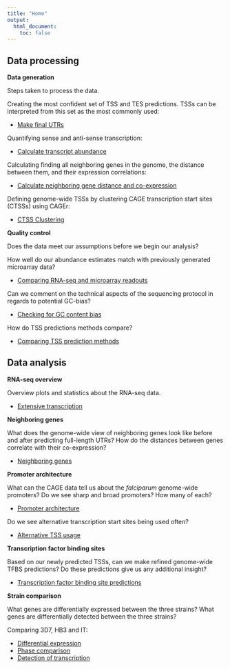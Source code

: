 ```yaml
---
title: "Home"
output:
  html_document:
    toc: false
---
```


## Data processing

**Data generation**

Steps taken to process the data.

Creating the most confident set of TSS and TES predictions. TSSs can be interpreted from this set as the most commonly used:

* [Make final UTRs](final_utrs.html)

Quantifying sense and anti-sense transcription:

* [Calculate transcript abundance](calculate_transcript_abundance.html)

Calculating finding all neighboring genes in the genome, the distance between them, and their expression correlations:

* [Calculate neighboring gene distance and co-expression](process_neighboring_genes.html)

Defining genome-wide TSSs by clustering CAGE transcription start sites (CTSSs) using CAGEr:

* [CTSS Clustering](ctss_clustering.html)

**Quality control**

Does the data meet our assumptions before we begin our analysis?

How well do our abundance estimates match with previously generated microarray data?

* [Comparing RNA-seq and microarray readouts](array_correlations.html)

Can we comment on the technical aspects of the sequencing protocol in regards to potential GC-bias?

* [Checking for GC content bias](gcbias.html)

How do TSS predictions methods compare?

* [Comparing TSS prediction methods](comparing_utrs.html)

## Data analysis

**RNA-seq overview**

Overview plots and statistics about the RNA-seq data.

* [Extensive transcription](extensive_transcription.html)

**Neighboring genes**

What does the genome-wide view of neighboring genes look like before and after predicting full-length UTRs? How do the distances between genes correlate with their co-expression?

* [Neighboring genes](analyze_neighboring_genes.html)

**Promoter architecture**

What can the CAGE data tell us about the *falciparum* genome-wide promoters? Do we see sharp and broad promoters? How many of each?

* [Promoter architecture](promoter_architecture.html)

Do we see alternative transcription start sites being used often? 

* [Alternative TSS usage]()

**Transcription factor binding sites**

Based on our newly predicted TSSs, can we make refined genome-wide TFBS predictions? Do these predictions give us any additional insight?

* [Transcription factor binding site predictions]()

**Strain comparison**

What genes are differentially expressed between the three strains? What genes are differentially detected between the three strains?

Comparing 3D7, HB3 and IT:

* [Differential expression](strain_differential_expression.html)
* [Phase comparison](strain_differential_phase.html)
* [Detection of transcription](strain_differential_detection.html)
